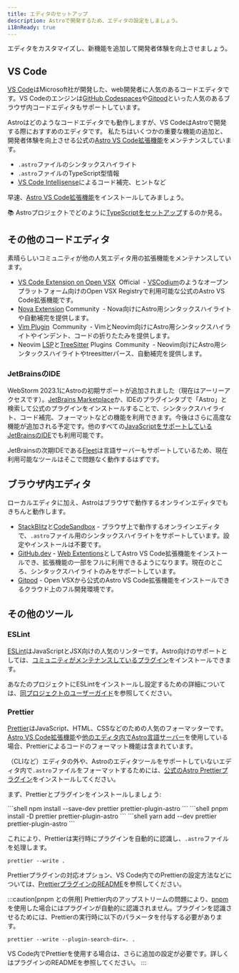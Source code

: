 ```yaml
---
title: エディタのセットアップ
description: Astroで開発するため、エディタの設定をしましょう。
i18nReady: true
---
```



エディタをカスタマイズし、新機能を追加して開発者体験を向上させましょう。

## VS Code

[VS Code](https://code.visualstudio.com/)はMicrosoft社が開発した、web開発者に人気のあるコードエディタです。VS Codeのエンジンは[GitHub Codespaces](https://github.com/features/codespaces)や[Gitpod](https://gitpod.io/)といった人気のあるブラウザ内コードエディタもサポートしています。

Astroはどのようなコードエディタでも動作しますが、VS CodeはAstroで開発する際におすすめのエディタです。 私たちはいくつかの重要な機能の追加と、開発者体験を向上させる公式の[Astro VS Code拡張機能](https://marketplace.visualstudio.com/items?itemName=astro-build.astro-vscode)をメンテナンスしています。

- `.astro`ファイルのシンタックスハイライト
- `.astro`ファイルのTypeScript型情報
- [VS Code Intellisense](https://code.visualstudio.com/docs/editor/intellisense)によるコード補完、ヒントなど

早速、[Astro VS Code拡張機能](https://marketplace.visualstudio.com/items?itemName=astro-build.astro-vscode)をインストールしてみましょう。


📚 Astroプロジェクトでどのように[TypeScriptをセットアップ](/ja/guides/typescript/)するのか見る。

## その他のコードエディタ

素晴らしいコミュニティが他の人気エディタ用の拡張機能をメンテナンスしています。

- [VS Code Extension on Open VSX](https://open-vsx.org/extension/astro-build/astro-vscode) <span style="margin: 0.25em;"><Badge variant="accent">Official</Badge></span> - [VSCodium](https://vscodium.com/)のようなオープンプラットフォーム向けのOpen VSX Registryで利用可能な公式のAstro VS Code拡張機能です。
-  [Nova Extension](https://extensions.panic.com/extensions/sciencefidelity/sciencefidelity.astro/)<span style="margin: 0.25em;"><Badge variant="neutral">Community</Badge></span> - Nova向けにAstro用シンタックスハイライトや自動補完を提供します。
- [Vim Plugin](https://github.com/wuelnerdotexe/vim-astro) <span style="margin: 0.25em;"><Badge variant="neutral">Community</Badge></span> - VimとNeovim向けにAstro用シンタックスハイライトやインデント、コードの折りたたみを提供します。
- Neovim [LSP](https://github.com/neovim/nvim-lspconfig/blob/master/doc/server_configurations.md#astro)と[TreeSitter](https://github.com/virchau13/tree-sitter-astro) Plugins <span style="margin: 0.25em;"><Badge variant="neutral">Community</Badge></span> - Neovim向けにAstro用シンタックスハイライトやtreesitterパース、自動補完を提供します。

### JetBrainsのIDE

WebStorm 2023.1にAstroの初期サポートが追加されました（現在はアーリーアクセスです）。[JetBrains Marketplace](https://plugins.jetbrains.com/plugin/20959-astro)か、IDEのプラグインタブで「Astro」と検索して公式のプラグインをインストールすることで、シンタックスハイライト、コード補完、フォーマットなどの機能を利用できます。今後はさらに高度な機能が追加される予定です。他のすべての[JavaScriptをサポートしているJetBrainsのIDE](https://www.jetbrains.com/products/#lang=js&type=ide)でも利用可能です。

JetBrainsの次期IDEである[Fleet](https://www.jetbrains.com/fleet/)は言語サーバーもサポートしているため、現在利用可能なツールはそこで問題なく動作するはずです。

## ブラウザ内エディタ

ローカルエディタに加え、Astroはブラウザで動作するオンラインエディタでもきちんと動作します。

- [StackBlitz](https://stackblitz.com/)と[CodeSandbox](https://codesandbox.io/) - ブラウザ上で動作するオンラインエディタで、`.astro`ファイル用のシンタックスハイライトをサポートしています。設定やインストールは不要です。
- [GitHub.dev](https://github.dev/) - [Web Extentions](https://code.visualstudio.com/api/extension-guides/web-extensions)としてAstro VS Code拡張機能をインストールでき、拡張機能の一部をフルに利用できるようになります。現在のところ、シンタックスハイライトのみをサポートしています。
- [Gitpod](https://gitpod.io/) - Open VSXから公式のAstro VS Code拡張機能をインストールできるクラウド上のフル開発環境です。

## その他のツール

### ESLint

[ESLint](https://eslint.org/)はJavaScriptとJSX向けの人気のリンターです。Astro向けのサポートとしては、[コミュニティがメンテナンスしているプラグイン](https://github.com/ota-meshi/eslint-plugin-astro)をインストールできます。

あなたのプロジェクトにESLintをインストールし設定するための詳細については、[同プロジェクトのユーザーガイド](https://ota-meshi.github.io/eslint-plugin-astro/user-guide/)を参照してください。

### Prettier

[Prettier](https://prettier.io/)はJavaScript、HTML、CSSなどのための人気のフォーマッターです。[Astro VS Code拡張機能](https://marketplace.visualstudio.com/items?itemName=astro-build.astro-vscode)や[他のエディタ内でAstro言語サーバー](#その他のコードエディタ)を使用している場合、Prettierによるコードのフォーマット機能は含まれています。

（CLIなど）エディタの外や、Astroのエディタツールをサポートしていないエディタ内で`.astro`ファイルをフォーマットするためには、[公式のAstro Prettierプラグイン](https://github.com/withastro/prettier-plugin-astro)をインストールしてください。

まず、Prettierとプラグインをインストールしましょう:

<PackageManagerTabs>
  <Fragment slot="npm">
  ```shell
  npm install --save-dev prettier prettier-plugin-astro
  ```
  </Fragment>
  <Fragment slot="pnpm">
  ```shell
  pnpm install -D prettier prettier-plugin-astro
  ```
  </Fragment>
  <Fragment slot="yarn">
  ```shell
  yarn add --dev prettier prettier-plugin-astro
  ```
  </Fragment>
</PackageManagerTabs>

これにより、Prettierは実行時にプラグインを自動的に認識し、`.astro`ファイルを処理します。

```shell
prettier --write .
```

Prettierプラグインの対応オプション、VS Code内でのPrettierの設定方法などについては、[PrettierプラグインのREADME](https://github.com/withastro/prettier-plugin-astro/blob/main/README.md)を参照してください。

:::caution[pnpm との併用]
Prettier内のアップストリームの問題により、[pnpm](https://pnpm.io/)を使用した場合にはプラグインが自動的に認識されません。プラグインを認識させるためには、Prettierの実行時に以下のパラメータを付与する必要があります。

```shell
prettier --write --plugin-search-dir=. .
```

VS Code内でPrettierを使用する場合は、さらに追加の設定が必要です。詳しくはプラグインのREADMEを参照してください。
:::
